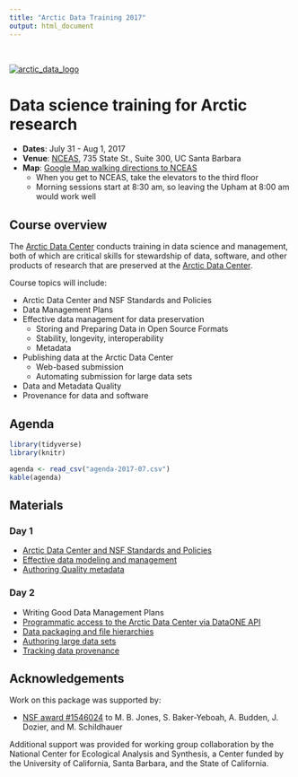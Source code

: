 ```yaml
---
title: "Arctic Data Training 2017"
output: html_document
---
```

<br>

[![arctic_data_logo](arctic-data-center.png)](https://arcticdata.io)

# Data science training for Arctic research

- **Dates**: July 31 - Aug 1, 2017
- **Venue**: [NCEAS](https://www.nceas.ucsb.edu), 735 State St., Suite 300, UC Santa Barbara
- **Map**: [Google Map walking directions to NCEAS](https://www.google.com/maps/dir/The+Upham,+1404+De+La+Vina+St,+Santa+Barbara,+CA+93101/National+Center+for+Ecological+Analysis+and+Synthesis,+State+Street,+Santa+Barbara,+CA/@34.4221671,-119.7065893,17z/data=!4m15!4m14!1m5!1m1!1s0x80e9148822769e85:0xc358fcc88cab97e3!2m2!1d-119.7093435!2d34.423488!1m5!1m1!1s0x80e914791c310e7d:0x8909b8f14fb78d15!2m2!1d-119.699506!2d34.419271!3e2!5i2) 
    - When you get to NCEAS, take the elevators to the third floor
    - Morning sessions start at 8:30 am, so leaving the Upham at 8:00 am would work well

## Course overview

The [Arctic Data Center](https://arcticdata.io) conducts training in data science and management,
both of which are critical skills for stewardship of data, software, and other
products of research that are preserved at the [Arctic Data Center](https://arcticdata.io).

Course topics will include:

- Arctic Data Center and NSF Standards and Policies 
- Data Management Plans 
- Effective data management for data preservation
    - Storing and Preparing Data in Open Source Formats 
    - Stability, longevity, interoperability 
    - Metadata 
- Publishing data at the Arctic Data Center
    - Web-based submission
    - Automating submission for large data sets
- Data and Metadata Quality
- Provenance for data and software

## Agenda

```r
library(tidyverse)
library(knitr)
```


```r
agenda <- read_csv("agenda-2017-07.csv")
kable(agenda)

```

## Materials

### Day 1

- [Arctic Data Center and NSF Standards and Policies](materials/session-1-arctica-overview-mjones-v03.pdf)
- [Effective data modeling and management](https://nceas.github.io/oss-lessons/sql-database/01-sql-database-intro.html)
- [Authoring Quality metadata](materials/session-3_authoring-quality-metadata_mecum.pdf)

### Day 2

- Writing Good Data Management Plans
- [Programmatic access to the Arctic Data Center via DataONE API](materials/query-and-download/query-and-download.html)
- [Data packaging and file hierarchies](materials/hierarchical-packaging/upload-hierarchical.R)
- [Authoring large data sets](materials/bulk-data-upload/bulk-data-upload.R)
- [Tracking data provenance](https://nceas.github.io/oss-lessons/publishing-data/upload-data.html)

## Acknowledgements
Work on this package was supported by:

- [NSF award #1546024](http://www.nsf.gov/awardsearch/showAward?AWD_ID=1546024) to M. B. Jones, S. Baker-Yeboah, A. Budden, J. Dozier, and M. Schildhauer

Additional support was provided for working group collaboration by the National Center for Ecological Analysis and Synthesis, a Center funded by the University of California, Santa Barbara, and the State of California.


